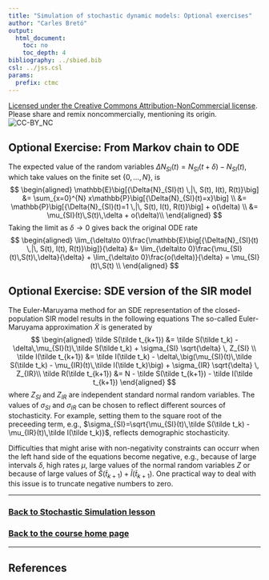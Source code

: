 ```yaml
---
title: "Simulation of stochastic dynamic models: Optional exercises"
author: "Carles Bretó"
output:
  html_document:
    toc: no
    toc_depth: 4
bibliography: ../sbied.bib
csl: ../jss.csl
params:
  prefix: ctmc
---
```


\newcommand\prob[1]{\mathbb{P}\big[{#1}\big]}
\newcommand\expect[1]{\mathbb{E}\big[{#1}\big]}
\newcommand\var[1]{\mathrm{Var}\left[{#1}\right]}
\newcommand\dist[2]{\mathrm{#1}\left(#2\right)}
\newcommand\lik{\mathcal{L}}
\newcommand\loglik{\ell}

[Licensed under the Creative Commons Attribution-NonCommercial license](http://creativecommons.org/licenses/by-nc/4.0/).
Please share and remix noncommercially, mentioning its origin.  
![CC-BY_NC](../graphics/cc-by-nc.png)

## Optional Exercise: From Markov chain to ODE

The expected value of the random variables $\Delta{N}_{SI}(t) = N_{SI}(t+\delta)-N_{SI}(t)$, which take values on the finite set $\{0,\ldots,N\}$, is
$$
\begin{aligned}
\expect{\Delta{N}_{SI}(t) \,|\, S(t), I(t), R(t)} &= \sum_{x=0}^{N} x\prob{\Delta{N}_{SI}(t)=x} \\
 &= \prob{\Delta{N}_{SI}(t)=1 \,|\, S(t), I(t), R(t)} + o(\delta) \\
 &= \mu_{SI}(t)\,S(t)\,\delta + o(\delta)\\
\end{aligned}
$$
Taking the limit as $\delta\to 0$ gives back the original ODE rate
$$
\begin{aligned}
\lim_{\delta\to 0}\frac{\expect{\Delta{N}_{SI}(t) \,|\, S(t), I(t), R(t)}}{\delta} &= \lim_{\delta\to 0}\frac{\mu_{SI}(t)\,S(t)\,\delta}{\delta} + \lim_{\delta\to 0}\frac{o(\delta)}{\delta} = \mu_{SI}(t)\,S(t)
\\
\end{aligned}
$$

## Optional Exercise: SDE version of the SIR model

The Euler-Maruyama method for an SDE representation of the closed-population SIR model results in the following equations
The so-called Euler-Maruyama approximation $\tilde X$ is generated by 
$$
\begin{aligned}
\tilde S(\tilde t_{k+1}) &= \tilde S(\tilde t_k) - \delta\,\mu_{SI}(t)\,\tilde S(\tilde t_k) + \sigma_{SI} \sqrt{\delta} \, Z_{SI} \\
\tilde I(\tilde t_{k+1}) &= \tilde I(\tilde t_k) - \delta\,\big(\mu_{SI}(t)\,\tilde S(\tilde t_k) - \mu_{IR}(t)\,\tilde I(\tilde t_k)\big) + \sigma_{IR} \sqrt{\delta} \, Z_{IR}\\
\tilde R(\tilde t_{k+1}) &= N - \tilde S(\tilde t_{k+1}) - \tilde I(\tilde t_{k+1}) 
\end{aligned}
$$
where $Z_{SI}$ and $Z_{IR}$ are independent standard normal random variables. The values of $\sigma_{SI}$ and $\sigma_{IR}$ can be chosen to reflect different sources of stochasticity. For example, setting them to the square root of the preceeding term, e.g., $\sigma_{SI}=\sqrt{\mu_{SI}(t)\,\tilde S(\tilde t_k) - \mu_{IR}(t)\,\tilde I(\tilde t_k)}$, reflects demographic stochasticity.

Difficulties that might arise with non-negativity constraints can occurr when the left hand side of the equations become negative, e.g., because of large intervals $\delta$, high rates $\mu$, large values of the normal random variables $Z$ or because of large values of $\tilde S(\tilde t_{k+1}) + \tilde I(\tilde t_{k+1})$. One practical way to deal with this issue is to truncate negative numbers to zero.

----------------------------

### [Back to Stochastic Simulation lesson](./slides.pdf)
### [Back to the course home page](../index.html)

----------------------------

## References

